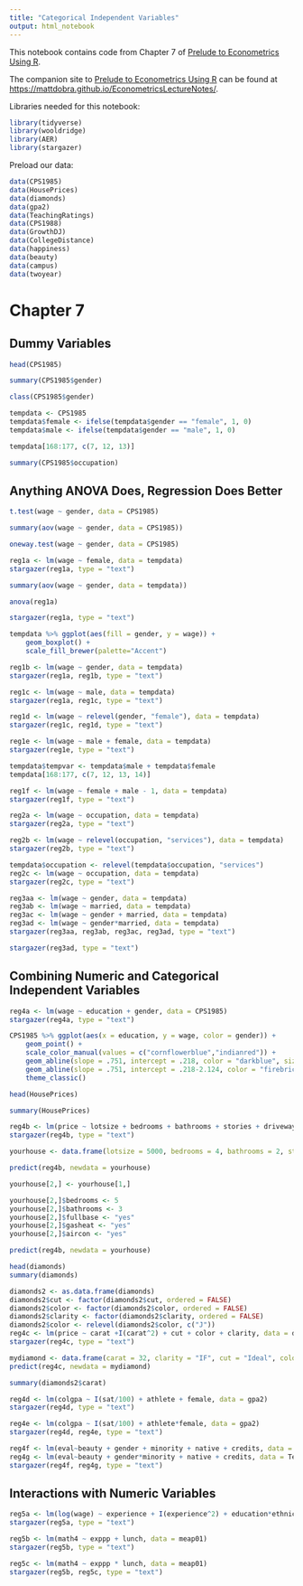 ```yaml
---
title: "Categorical Independent Variables"
output: html_notebook
---
```


This notebook contains code from Chapter 7 of [Prelude to Econometrics Using R](https://bookdown.org/mattdobra/Prelude/).  

The companion site to [Prelude to Econometrics Using R](https://bookdown.org/mattdobra/Prelude/) can be found at [https://mattdobra.github.io/EconometricsLectureNotes/](https://mattdobra.github.io/EconometricsLectureNotes/).

Libraries needed for this notebook:

```r
library(tidyverse)
library(wooldridge)
library(AER)
library(stargazer)
```

Preload our data:

```r
data(CPS1985)
data(HousePrices)
data(diamonds)
data(gpa2)
data(TeachingRatings)
data(CPS1988)
data(GrowthDJ)
data(CollegeDistance)
data(happiness)
data(beauty)
data(campus)
data(twoyear)

```

# Chapter 7

## Dummy Variables

```r
head(CPS1985)
```

```r
summary(CPS1985$gender)
```

```r
class(CPS1985$gender)
```

```r
tempdata <- CPS1985
tempdata$female <- ifelse(tempdata$gender == "female", 1, 0)
tempdata$male <- ifelse(tempdata$gender == "male", 1, 0)
```

```r
tempdata[168:177, c(7, 12, 13)]
```

```r
summary(CPS1985$occupation)
```

## Anything ANOVA Does, Regression Does Better

```r
t.test(wage ~ gender, data = CPS1985)
```

```r
summary(aov(wage ~ gender, data = CPS1985))
```

```r
oneway.test(wage ~ gender, data = CPS1985)
```

```r
reg1a <- lm(wage ~ female, data = tempdata)
stargazer(reg1a, type = "text")
```

```r
summary(aov(wage ~ gender, data = tempdata))
```

```r
anova(reg1a)
```

```r
stargazer(reg1a, type = "text")
```

```r
tempdata %>% ggplot(aes(fill = gender, y = wage)) +
    geom_boxplot() +
    scale_fill_brewer(palette="Accent")
```

```r
reg1b <- lm(wage ~ gender, data = tempdata)
stargazer(reg1a, reg1b, type = "text")
```

```r
reg1c <- lm(wage ~ male, data = tempdata)
stargazer(reg1a, reg1c, type = "text")
```

```r
reg1d <- lm(wage ~ relevel(gender, "female"), data = tempdata)
stargazer(reg1c, reg1d, type = "text")
```

```r
reg1e <- lm(wage ~ male + female, data = tempdata)
stargazer(reg1e, type = "text")
```

```r
tempdata$tempvar <- tempdata$male + tempdata$female
tempdata[168:177, c(7, 12, 13, 14)]
```

```r
reg1f <- lm(wage ~ female + male - 1, data = tempdata)
stargazer(reg1f, type = "text")
```

```r
reg2a <- lm(wage ~ occupation, data = tempdata)
stargazer(reg2a, type = "text")
```

```r
reg2b <- lm(wage ~ relevel(occupation, "services"), data = tempdata)
stargazer(reg2b, type = "text")
```


```r
tempdata$occupation <- relevel(tempdata$occupation, "services")
reg2c <- lm(wage ~ occupation, data = tempdata)
stargazer(reg2c, type = "text")
```

```r
reg3aa <- lm(wage ~ gender, data = tempdata)
reg3ab <- lm(wage ~ married, data = tempdata)
reg3ac <- lm(wage ~ gender + married, data = tempdata)
reg3ad <- lm(wage ~ gender*married, data = tempdata)
stargazer(reg3aa, reg3ab, reg3ac, reg3ad, type = "text")
```

```r
stargazer(reg3ad, type = "text")
```

## Combining Numeric and Categorical Independent Variables

```r
reg4a <- lm(wage ~ education + gender, data = CPS1985)
stargazer(reg4a, type = "text")
```

```r
CPS1985 %>% ggplot(aes(x = education, y = wage, color = gender)) +
    geom_point() +
    scale_color_manual(values = c("cornflowerblue","indianred")) +
    geom_abline(slope = .751, intercept = .218, color = "darkblue", size = 1.2) +
    geom_abline(slope = .751, intercept = .218-2.124, color = "firebrick4", size = 1.2) +
    theme_classic()
```

```r
head(HousePrices)
```

```r
summary(HousePrices)
```

```r
reg4b <- lm(price ~ lotsize + bedrooms + bathrooms + stories + driveway + recreation + fullbase + gasheat + aircon + garage + prefer, data = HousePrices)
stargazer(reg4b, type = "text")
```

```r
yourhouse <- data.frame(lotsize = 5000, bedrooms = 4, bathrooms = 2, stories = 2, driveway = "yes", recreation = "yes", fullbase = "no", gasheat = "no", aircon = "no", garage = 2, prefer = "yes")
```

```r
predict(reg4b, newdata = yourhouse)
```

```r
yourhouse[2,] <- yourhouse[1,]
```

```r
yourhouse[2,]$bedrooms <- 5
yourhouse[2,]$bathrooms <- 3
yourhouse[2,]$fullbase <- "yes"
yourhouse[2,]$gasheat <- "yes"
yourhouse[2,]$aircon <- "yes"
```

```r
predict(reg4b, newdata = yourhouse)
```

```r
head(diamonds)
summary(diamonds)
```

```r
diamonds2 <- as.data.frame(diamonds)
diamonds2$cut <- factor(diamonds2$cut, ordered = FALSE)
diamonds2$color <- factor(diamonds2$color, ordered = FALSE)
diamonds2$clarity <- factor(diamonds2$clarity, ordered = FALSE)
diamonds2$color <- relevel(diamonds2$color, c("J")) 
reg4c <- lm(price ~ carat +I(carat^2) + cut + color + clarity, data = diamonds2)
stargazer(reg4c, type = "text")
```

```r
mydiamond <- data.frame(carat = 32, clarity = "IF", cut = "Ideal", color = "D")
predict(reg4c, newdata = mydiamond)
```

```r
summary(diamonds2$carat)
```

```r
reg4d <- lm(colgpa ~ I(sat/100) + athlete + female, data = gpa2)
stargazer(reg4d, type = "text")
```

```r
reg4e <- lm(colgpa ~ I(sat/100) + athlete*female, data = gpa2)
stargazer(reg4d, reg4e, type = "text")
```

```r
reg4f <- lm(eval~beauty + gender + minority + native + credits, data = TeachingRatings)
reg4g <- lm(eval~beauty + gender*minority + native + credits, data = TeachingRatings)
stargazer(reg4f, reg4g, type = "text")
```

## Interactions with Numeric Variables

```r
reg5a <- lm(log(wage) ~ experience + I(experience^2) + education*ethnicity, data = CPS1988)
stargazer(reg5a, type = "text")
```

```r
reg5b <- lm(math4 ~ exppp + lunch, data = meap01)
stargazer(reg5b, type = "text")
```

```r
reg5c <- lm(math4 ~ exppp * lunch, data = meap01)
stargazer(reg5b, reg5c, type = "text")
```

